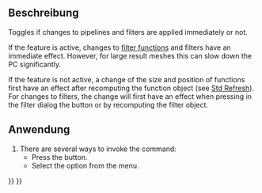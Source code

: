<languages/>

{{Docnav/de
|[[FEM_ResultShow/de|ErgebnisAnzeigen]]
|[[FEM_PostPipelineFromResult/de|NachbereitungPipelineVonErgebnis]]
|[[FEM_Workbench/de|FEM]]
|IconL=FEM_ResultShow.svg
|IconR=FEM_PostPipelineFromResult.svg
|IconC=Workbench_FEM.svg
}}

{{GuiCommand/de
|Name=FEM PostApplyChanges
|Name/de=FEM PostApplyChanges
|MenuLocation=Ergebnisse → Änderungen auf Pipeline anwenden
|Workbenches=[[FEM_Workbench/de|FEM]]
|SeeAlso=[[Std_Refresh/de|Std Aktualisieren]], [[FEM_PostCreateFunctions/de|NachbereitungFunktionenErstellen]]
}}

<span id="Description"></span>
==Beschreibung==

Toggles if changes to pipelines and filters are applied immediately or not.

If the feature is active, changes to [[FEM_PostCreateFunctions|filter functions]] and filters have an immediate effect. However, for large result meshes this can slow down the PC significantly.

If the feature is not active, a change of the size and position of functions first have an effect after recomputing the function object (see [[Std_Refresh|Std Refresh]]). For changes to filters, the change will first have an effect when pressing in the filter dialog the button {{Button|Apply}} or by recomputing the filter object.

<span id="Usage"></span>
==Anwendung==

# There are several ways to invoke the command:
#* Press the {{Button|[[Image:FEM_PostApplyChanges.svg|16px]] [[FEM_PostApplyChanges|Apply Changes to Pipeline]]}} button.
#* Select the {{MenuCommand|Results → [[Image:FEM_PostApplyChanges.svg|16px]] Apply Changes to Pipeline}} option from the menu.


{{Docnav/de
|[[FEM_ResultShow/de|ErgebnisAnzeigen]]
|[[FEM_PostPipelineFromResult/de|NachbereitungPipelineVonErgebnis]]
|[[FEM_Workbench/de|FEM]]
|IconL=FEM_ResultShow.svg
|IconR=FEM_PostPipelineFromResult.svg
|IconC=Workbench_FEM.svg
}}

{{FEM Tools navi{{#translation:}}}}
{{Userdocnavi{{#translation:}}}}